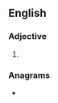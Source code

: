 {{also|unreactive}}
==English==

===Adjective===
{{en-adj|head=[[un]]-[[reactive]]}}

# {{alternative spelling of|unreactive|lang=en}}

===Anagrams===
* {{l|en|uncreative}}